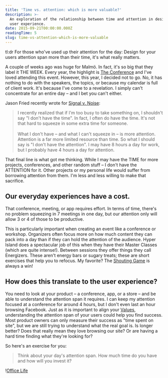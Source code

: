 ```yaml
---
title: 'Time vs. attention: which is more valuable?'
description: >-
  An exploration of the relationship between time and attention in design and
  user experience.
date: 2015-09-21T00:00:00.000Z
readingTime: 5
slug: time-vs-attention-which-is-more-valuable
---
```


tl:dr For those who've used up their attention for the day: Design for your users attention span more than their time, it's what really matters.

A couple of weeks ago was huge for Malmö. In fact, it's so big that they label it THE WEEK. Every year, the highlight is <a href="http://www.theconference.se" target="_blank">The Conference</a> and I've loved attending this event. However, this year, I decided not to go. No, it has nothing to do with the speakers, the topics, or because my calendar is full of client work. It's because I've come to a revelation. I simply can't concentrate for an entire day &#8211; and I bet you can't either.

Jason Fried recently wrote for <a href="https://signalvnoise.com/posts/3919-the-difference-between-time-and-attention" target="_blank">Signal v. Noise</a>:

>I recently realized that if I'm too busy to take something on, I shouldn't say "I don't have the time". In fact, I often do have the time. It's not that hard to squeeze in some extra time for someone.
<br /><br />
What I don't have – and what I can't squeeze in – is more attention. Attention is a far more limited resource than time. So what I should say is "I don't have the attention". I may have 8 hours a day for work, but I probably have 4 hours a day for attention.

That final line is what got me thinking. While I may have the TIME for more projects, conferences, and other random stuff &#8211; I don't have the ATTENTION for it. Other projects or my personal life would suffer from borrowing attention from them. I'm less and less willing to make that sacrifice.

## Our everyday experiences have a cost.

That conference, meeting, or app requires effort. In terms of time, there's no problem squeezing in 7 meetings in one day, but our attention only will allow 3 or 4 of those to be productive.

This is particularly important when creating an event like a conference or workshop. Organizers often focus more on how much content they can pack into a day than if they can hold the attention of the audience. Hyper Island does a spectacular job of this when they have their Master Classes (which are quite intense!). Between sessions they offer things they call Energizers. These aren't energy bars or sugary treats; these are short exercises that help you to refocus. My favorite? The <a href="http://toolbox.hyperisland.com/the-shouting-game" target="_blank">Shouting Game</a> is always a win!

## How does this translate to the user experience?

You need to look at your product &#8211; a conference, app, or a store &#8211; and be able to understand the attention span it requires. I can keep my attention focused at a conference for around 4 hours, but I don't even last an hour browsing Facebook. Just as it is important to align your <a href="/understanding-values/">Values</a>, understanding the attention span of your users could help you find success. Most product owners can only measure their success as "time spent on site", but we are still trying to understand what the real goal is. Is longer better? Does that really mean they love browsing our site? Or are having a hard time finding what they're looking for?

So here's an exercise for you:

> Think about your day's attention span. How much time do you have and how will you invest it?

!<a href="/images/articles/office_life.jpg">Office Life</a>
